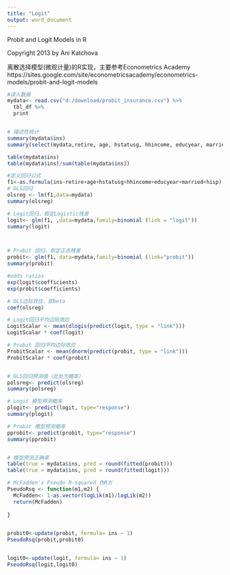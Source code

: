 ```yaml
---
title: "Logit"
output: word_document
---
```

Probit and Logit Models in R

Copyright 2013 by Ani Katchova

离散选择模型(微观计量)的R实现，主要参考Econometrics Academy
https://sites.google.com/site/econometricsacademy/econometrics-models/probit-and-logit-models


```r
#读入数据
mydata<- read.csv("d:/download/probit_insurance.csv") %>%
  tbl_df %>%
  print


# 描述性统计
summary(mydata$ins)
summary(select(mydata,retire, age, hstatusg, hhincome, educyear, married, hisp))

table(mydata$ins)
table(mydata$ins)/sum(table(mydata$ins))

#定义回归公式
f1<-as.formula(ins~retire+age+hstatusg+hhincome+educyear+married+hisp)
# OLS回归
olsreg <- lm(f1,data=mydata)
summary(olsreg)

# Logit回归，假定Logistic残差
logit<- glm(f1, ,data=mydata,family=binomial (link = "logit"))
summary(logit) 



# Probit 回归，假定正态残差
probit<- glm(f1, data=mydata,family=binomial (link="probit"))
summary(probit)

#odds ratios
exp(logit$coefficients)
exp(probit$coefficients)

# OLS边际效应，即beta
coef(olsreg)

# Logit回归平均边际效应
LogitScalar <- mean(dlogis(predict(logit, type = "link")))
LogitScalar * coef(logit)

# Probit 回归平均边际效应
ProbitScalar <- mean(dnorm(predict(probit, type = "link")))
ProbitScalar * coef(probit)


# OLS回归预测值（此处为概率）
polsreg<- predict(olsreg)
summary(polsreg)

# Logit 模型预测概率
plogit<- predict(logit, type="response")
summary(plogit)

# Probit 模型预测概率
pprobit<- predict(probit, type="response")
summary(pprobit)


# 模型预测正确率
table(true = mydata$ins, pred = round(fitted(probit)))
table(true = mydata$ins, pred = round(fitted(logit))) 

# McFadden's Pseudo R-squared 伪R方
PseudoRsq <- function(m1,m2) {
  McFadden<- 1-as.vector(logLik(m1)/logLik(m2))
  return(McFadden)
  
}

  
probit0<-update(probit, formula= ins ~ 1)
PseudoRsq(probit,probit0)


logit0<-update(logit, formula= ins ~ 1)
PseudoRsq(logit,logit0)


```

